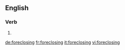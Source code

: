 ==English==

===Verb===
{{head|en|present participle}}

# {{present participle of|foreclose|lang=en|nocat=1}}

[[de:foreclosing]]
[[fr:foreclosing]]
[[it:foreclosing]]
[[vi:foreclosing]]